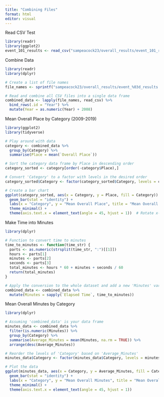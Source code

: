 ```yaml
---
title: "Combining Files"
format: html
editor: visual
---
```


Read CSV Test

```r
library(readr)
library(ggplot2)
event_101_results <- read_csv("sampeacock23/overall_results/event_101_results.csv")
```

Combine Data

```r
library(readr)
library(dplyr)

# Create a list of file names
file_names <- sprintf("sampeacock23/overall_results/event_%03d_results.csv", 101:110)

# Read and combine all CSV files into a single data frame
combined_data <- lapply(file_names, read_csv) %>%
  bind_rows(.id = "Year") %>% 
  mutate(Year = as.numeric(Year) + 2008)
```

Mean Overall Place by Category (2009-2019)

```r
library(ggplot2)
library(tidyverse)

# Play around with data
category <- combined_data %>%
  group_by(Category) %>%
  summarise(Place = mean(`Overall Place`))

# Sort the category data frame by Place in descending order
category_sorted <- category[order(-category$Place),]

# Convert 'Category' to a factor with levels in the desired order
category_sorted$Category <- factor(category_sorted$Category, levels = category_sorted$Category)

# Create a bar chart
ggplot(category_sorted, aes(x = Category, y = Place, fill = Category)) +
  geom_bar(stat = "identity") +
  labs(x = "Category", y = "Mean Overall Place", title = "Mean Overall Place by Category (2009 - 2019)") +
  theme_minimal() +
  theme(axis.text.x = element_text(angle = 45, hjust = 1))  # Rotate x-axis labels for better readability
```

Make Time into Minutes

```r
library(dplyr)

# Function to convert time to minutes
time_to_minutes <- function(time_str) {
  parts <- as.numeric(strsplit(time_str, ":")[[1]])
  hours <- parts[1]
  minutes <- parts[2]
  seconds <- parts[3]
  total_minutes <- hours * 60 + minutes + seconds / 60
  return(total_minutes)
}

# Apply the conversion to the whole dataset and add a new 'Minutes' variable
combined_data <- combined_data %>%
  mutate(Minutes = sapply(`Elapsed Time`, time_to_minutes))
```

Mean Overall Minutes by Category

```r
library(dplyr)

# Assuming 'combined_data' is your data frame
minutes_data <- combined_data %>%
  filter(is.numeric(Minutes)) %>%
  group_by(Category) %>%
  summarise(Average_Minutes = mean(Minutes, na.rm = TRUE)) %>%
  arrange(desc(Average_Minutes))

# Reorder the levels of 'Category' based on 'Average_Minutes'
minutes_data$Category <- factor(minutes_data$Category, levels = minutes_data$Category)

# Plot the data
ggplot(minutes_data, aes(x = Category, y = Average_Minutes, fill = Category)) +
  geom_bar(stat = "identity") +
  labs(x = "Category", y = "Mean Overall Minutes", title = "Mean Overall Minutes by Category (2009 - 2019)") +
  theme_minimal() +
  theme(axis.text.x = element_text(angle = 45, hjust = 1))
```


```r

```

